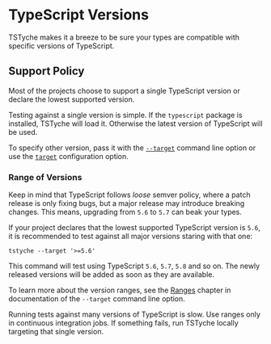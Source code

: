 
# TypeScript Versions

TSTyche makes it a breeze to be sure your types are compatible with specific versions of TypeScript.

## Support Policy

Most of the projects choose to support a single TypeScript version or declare the lowest supported version.

Testing against a single version is simple. If the `typescript` package is installed, TSTyche will load it. Otherwise the latest version of TypeScript will be used.

<Tip>

To specify other version, pass it with the [`--target`](../reference/command-line.mdx#target) command line option or use the [`target`](../reference/config-file.mdx#target) configuration option.

</Tip>

### Range of Versions

Keep in mind that TypeScript follows *loose* semver policy, where a patch release is only fixing bugs, but a major release may introduce breaking changes. This means, upgrading from `5.6` to `5.7` can beak your types.

If your project declares that the lowest supported TypeScript version is `5.6`, it is recommended to test against all major versions staring with that one:

```shell
tstyche --target '>=5.6'
```

This command will test using TypeScript `5.6`, `5.7`, `5.8` and so on. The newly released versions will be added as soon as they are available.

To learn more about the version ranges, see the [Ranges](../reference/command-line.mdx#ranges) chapter in documentation of the `--target` command line option.

<Tip>

Running tests against many versions of TypeScript is slow. Use ranges only in continuous integration jobs. If something fails, run TSTyche locally targeting that single version.

</Tip>
